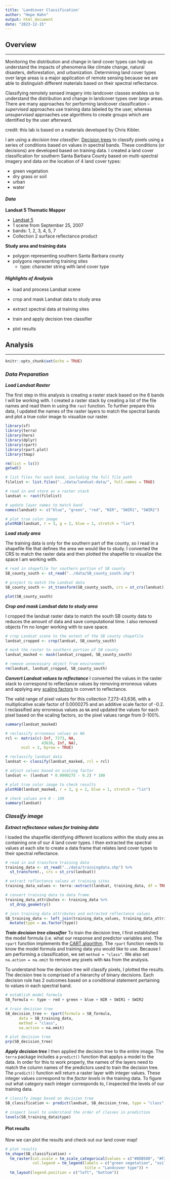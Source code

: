 ```yaml
---
title: 'Landcover Classification'
author: "Hope Hahn"
output: html_document
date: "2023-12-15"
---
```


## Overview

------------------------------------------------------------------------

Monitoring the distribution and change in land cover types can help us understand the impacts of phenomena like climate change, natural disasters, deforestation, and urbanization. Determining land cover types over large areas is a major application of remote sensing because we are able to distinguish different materials based on their spectral reflectance.

Classifying remotely sensed imagery into landcover classes enables us to understand the distribution and change in landcover types over large areas. There are many approaches for performing landcover classification -- *supervised* approaches use training data labeled by the user, whereas *unsupervised* approaches use algorithms to create groups which are identified by the user afterward.\

credit: this lab is based on a materials developed by Chris Kibler.

I am using a *decision tree classifier*. [Decision trees](https://medium.com/@ml.at.berkeley/machine-learning-crash-course-part-5-decision-trees-and-ensemble-models-dcc5a36af8cd) to classify pixels using a series of conditions based on values in spectral bands. These conditions (or decisions) are developed based on training data. I created a land cover classification for southern Santa Barbara County based on multi-spectral imagery and data on the location of 4 land cover types:

-   green vegetation\
-   dry grass or soil\
-   urban\
-   water

#### *Data*

**Landsat 5 Thematic Mapper**\

-   [Landsat 5](https://www.usgs.gov/landsat-missions/landsat-5)
-   1 scene from September 25, 2007
-   bands: 1, 2, 3, 4, 5, 7
-   Collection 2 surface reflectance product\

**Study area and training data**

-   polygon representing southern Santa Barbara county
-   polygons representing training sites
    -   type: character string with land cover type

#### *Highlights of Analysis*

-   load and process Landsat scene

-   crop and mask Landsat data to study area

-   extract spectral data at training sites

-   train and apply decision tree classifier

-   plot results

## Analysis

------------------------------------------------------------------------

```r
knitr::opts_chunk$set(echo = TRUE)
```

### *Data Preparation*

***Load Landsat Raster***

The first step in this analysis is creating a raster stack based on the 6 bands I will be working with. I created a raster stack by creating a list of the file names and read them in using the `rast` function. To further prepare this data, I updated the names of the raster layers to match the spectral bands and plot a true color image to visualize our raster.

```r
library(sf)
library(terra)
library(here)
library(dplyr)
library(rpart)
library(rpart.plot)
library(tmap)

rm(list = ls())
getwd()

# list files for each band, including the full file path
filelist <- list.files("../data/landsat-data/", full.names = TRUE)

# read in and store as a raster stack
landsat <- rast(filelist)

# update layer names to match band
names(landsat) <- c("blue", "green", "red", "NIR", "SWIR1", "SWIR2")

# plot true color image
plotRGB(landsat, r = 3, g = 2, blue = 1, stretch = "lin")
```

***Load study area***

The training data is only for the southern part of the county, so I read in a shapefile file that defines the area we would like to study. I converted the CRS to match the raster data and then plotted the shapefile to visualize the space I am working with.

```r
# read in shapefile for southern portion of SB county
SB_county_south <- st_read("../data/SB_county_south.shp")

# project to match the Landsat data
SB_county_south <- st_transform(SB_county_south, crs = st_crs(landsat))

plot(SB_county_south)
```

***Crop and mask Landsat data to study area***

I cropped the landsat raster data to match the south SB county data to reduces the amount of data and save computational time. I also removed objects I'm no longer working with to save space.

```r
# crop Landsat scene to the extent of the SB county shapefile
landsat_cropped <- crop(landsat, SB_county_south)

# mask the raster to southern portion of SB county
landsat_masked <- mask(landsat_cropped, SB_county_south)

# remove unnecessary object from environment
rm(landsat, landsat_cropped, SB_county_south)
```

***Convert Landsat values to reflectance*** I converted the values in the raster stack to correspond to reflectance values by removing erroneous values and applying any [scaling factors](https://www.usgs.gov/faqs/how-do-i-use-scale-factor-landsat-level-2-science-products#:~:text=Landsat%20Collection%202%20surface%20temperature,the%20scale%20factor%20is%20applied.) to convert to reflectance.\

The valid range of pixel values for this collection 7,273-43,636, with a multiplicative scale factor of 0.0000275 and an additive scale factor of -0.2. I reclassified any erroneous values as `NA` and updated the values for each pixel based on the scaling factors, so the pixel values range from 0-100%.

```r
summary(landsat_masked)

# reclassify erroneous values as NA
rcl <- matrix(c(-Inf, 7273, NA, 
                43636, Inf, NA),
       ncol = 3, byrow = TRUE)

# reclassify landsat data
landsat <- classify(landsat_masked, rcl = rcl)

# adjust values based on scaling factor
landsat <- (landsat * 0.0000275 - 0.2) * 100

# plot true color image to check results
plotRGB(landsat_masked, r = 3, g = 2, blue = 1, stretch = "lin")

# check values are 0 - 100
summary(landsat)
```

### *Classify image*

***Extract reflectance values for training data***

I loaded the shapefile identifying different locations within the study area as containing one of our 4 land cover types. I then extracted the spectral values at each site to create a data frame that relates land cover types to their spectral reflectance.

```r
# read in and transform training data
training_data <- st_read("../data/trainingdata.shp") %>% 
  st_transform(., crs = st_crs(landsat))

# extract reflectance values at training sites
training_data_values <- terra::extract(landsat, training_data, df = TRUE)

# convert training data to data frame
training_data_attributes <- training_data %>% 
  st_drop_geometry()

# join training data attributes and extracted reflectance values
SB_training_data <- left_join(training_data_values, training_data_attributes, by = c("ID" = "id")) %>% 
  mutate(type = as.factor(type))
```

***Train decision tree classifier*** To train the decision tree, I first established the model formula (i.e. what our response and predictor variables are). The `rpart` function implements the [CART algorithm](https://medium.com/geekculture/decision-trees-with-cart-algorithm-7e179acee8ff). The `rpart` function needs to know the model formula and training data you would like to use. Because I am performing a classification, we set `method = "class"`. We also set `na.action = na.omit` to remove any pixels with `NA`s from the analysis.\

To understand how the decision tree will classify pixels, I plotted the results. The decision tree is comprised of a hierarchy of binary decisions. Each decision rule has 2 outcomes based on a conditional statement pertaining to values in each spectral band.

```r
# establish model formula
SB_formula <- type ~ red + green + blue + NIR + SWIR1 + SWIR2

# train decision tree
SB_decision_tree <- rpart(formula = SB_formula,
      data = SB_training_data,
      method = "class", 
      na.action = na.omit)

# plot decision tree
prp(SB_decision_tree)
```

***Apply decision tree*** I then applied the decision tree to the entire image. The `terra` package includes a `predict()` function that applys a model to the data. In order for this to work properly, the names of the layers need to match the column names of the predictors used to train the decision tree. The `predict()` function will return a raster layer with integer values. These integer values correspond to the *factor levels* in the training data. To figure out what category each integer corresponds to, I inspected the levels of our training data.

```r
# classify image based on decision tree
SB_classification <- predict(landsat, SB_decision_tree, type = "class", na.rm = TRUE)

# inspect level to understand the order of classes in prediction
levels(SB_training_data$type)
```

#### Plot results

Now we can plot the results and check out our land cover map!

```r
# plot results
tm_shape(SB_classification) +
  tm_raster(col.scale = tm_scale_categorical(values = c("#8DB580", "#F2DDA4", "#7E8987", "#6A8EAE")),
            col.legend = tm_legend(labels = c("green vegetation", "soil/dead grass", "urban", "water"),
                                   title = "Landcover type")) +
  tm_layout(legend.position = c("left", "bottom"))
```
